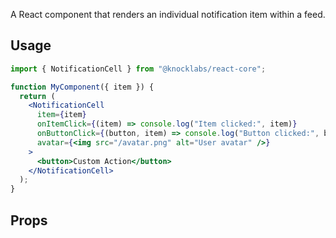 A React component that renders an individual notification item within a feed.

## Usage

```jsx
import { NotificationCell } from "@knocklabs/react-core";

function MyComponent({ item }) {
  return (
    <NotificationCell
      item={item}
      onItemClick={(item) => console.log("Item clicked:", item)}
      onButtonClick={(button, item) => console.log("Button clicked:", button)}
      avatar={<img src="/avatar.png" alt="User avatar" />}
    >
      <button>Custom Action</button>
    </NotificationCell>
  );
}
```

## Props

<Attributes>
  <Attribute
    name="item"
    type="FeedItem"
    description="The feed item (notification) to render"
  />
  <Attribute
    name="onItemClick"
    type="function"
    description="The function to be invoked when the notification cell is clicked"
  />
  <Attribute
    name="onButtonClick"
    type="function"
    description="The function to be invoked when a button rendered in the notification cell is clicked"
  />
  <Attribute
    name="avatar"
    type="ReactNode"
    description="Render a custom avatar for the feed item"
  />
  <Attribute
    name="archiveButton"
    type="ReactNode"
    description="Render a custom archive button for the feed item"
  />
  <Attribute
    name="children"
    type="ReactNode"
    description="A set of children to render inside of the cell, will be rendered under the main content in a `rnf-notification-cell__child-content` div. Useful for rendering action buttons."
  />
</Attributes>
